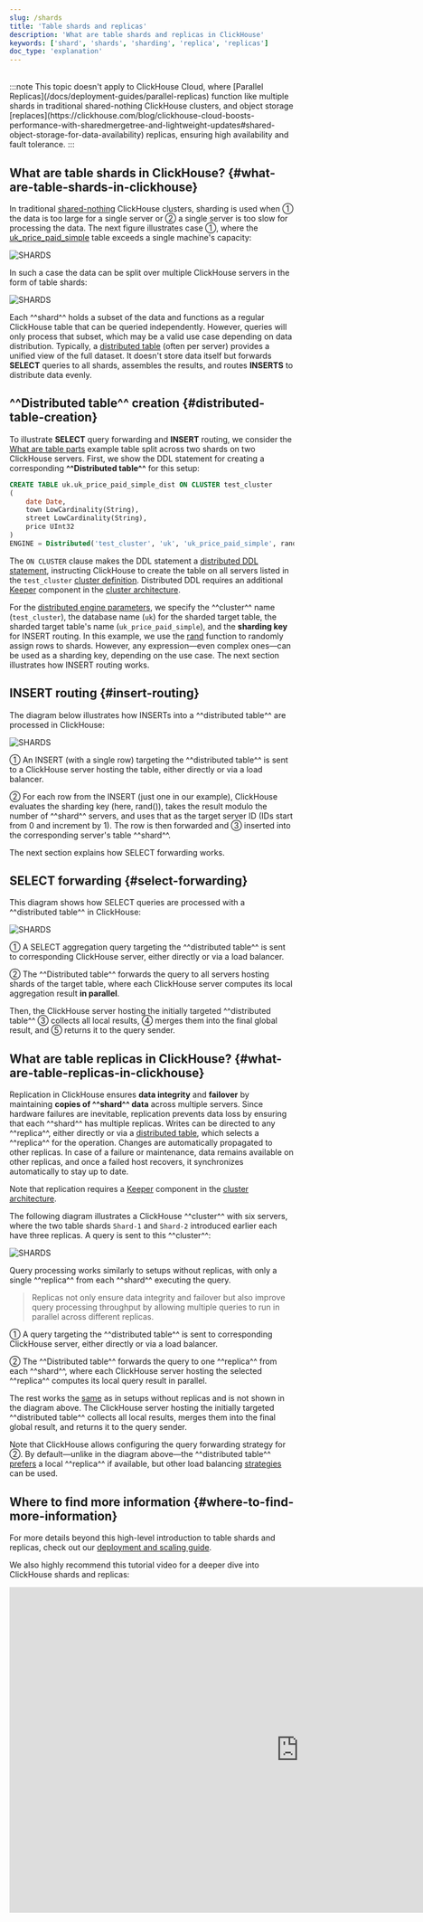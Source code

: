 ```yaml
---
slug: /shards
title: 'Table shards and replicas'
description: 'What are table shards and replicas in ClickHouse'
keywords: ['shard', 'shards', 'sharding', 'replica', 'replicas']
doc_type: 'explanation'
---
```



<br/>
:::note
This topic doesn't apply to ClickHouse Cloud, where [Parallel Replicas](/docs/deployment-guides/parallel-replicas) function like multiple shards in traditional shared-nothing ClickHouse clusters, and object storage [replaces](https://clickhouse.com/blog/clickhouse-cloud-boosts-performance-with-sharedmergetree-and-lightweight-updates#shared-object-storage-for-data-availability) replicas, ensuring high availability and fault tolerance.
:::

## What are table shards in ClickHouse? {#what-are-table-shards-in-clickhouse}

In traditional [shared-nothing](https://en.wikipedia.org/wiki/Shared-nothing_architecture) ClickHouse clusters, sharding is used when ① the data is too large for a single server or ② a single server is too slow for processing the data. The next figure illustrates case ①, where the [uk_price_paid_simple](/parts) table exceeds a single machine's capacity:

<Image img={image_01} size="lg" alt='SHARDS'/>

<br/>

In such a case the data can be split over multiple ClickHouse servers in the form of table shards:

<Image img={image_02} size="lg" alt='SHARDS'/>

<br/>

Each ^^shard^^ holds a subset of the data and functions as a regular ClickHouse table that can be queried independently. However, queries will only process that subset, which may be a valid use case depending on data distribution. Typically, a [distributed table](/docs/engines/table-engines/special/distributed) (often per server) provides a unified view of the full dataset. It doesn't store data itself but forwards **SELECT** queries to all shards, assembles the results, and routes **INSERTS** to distribute data evenly.

## ^^Distributed table^^ creation {#distributed-table-creation}

To illustrate **SELECT** query forwarding and **INSERT** routing, we consider the [What are table parts](/parts) example table split across two shards on two ClickHouse servers. First, we show the DDL statement for creating a corresponding **^^Distributed table^^** for this setup:

```sql
CREATE TABLE uk.uk_price_paid_simple_dist ON CLUSTER test_cluster
(
    date Date,
    town LowCardinality(String),
    street LowCardinality(String),
    price UInt32
)
ENGINE = Distributed('test_cluster', 'uk', 'uk_price_paid_simple', rand())
```

The `ON CLUSTER` clause makes the DDL statement a [distributed DDL statement](/docs/sql-reference/distributed-ddl), instructing ClickHouse to create the table on all servers listed in the `test_cluster` [cluster definition](/architecture/replication/#configure-clickhouse-servers). Distributed DDL requires an additional [Keeper](https://clickhouse.com/clickhouse/keeper) component in the [cluster architecture](/architecture/horizontal-scaling).

For the [distributed engine parameters](/docs/engines/table-engines/special/distributed#distributed-parameters), we specify the ^^cluster^^ name (`test_cluster`), the database name (`uk`) for the sharded target table, the sharded target table's name (`uk_price_paid_simple`), and the **sharding key** for INSERT routing. In this example, we use the [rand](/sql-reference/functions/random-functions#rand) function to randomly assign rows to shards. However, any expression—even complex ones—can be used as a sharding key, depending on the use case. The next section illustrates how INSERT routing works.

## INSERT routing {#insert-routing}

The diagram below illustrates how INSERTs into a ^^distributed table^^ are processed in ClickHouse:

<Image img={image_03} size="lg" alt='SHARDS'/>

<br/>

① An INSERT (with a single row) targeting the ^^distributed table^^ is sent to a ClickHouse server hosting the table, either directly or via a load balancer.

② For each row from the INSERT (just one in our example), ClickHouse evaluates the sharding key (here, rand()), takes the result modulo the number of ^^shard^^ servers, and uses that as the target server ID (IDs start from 0 and increment by 1). The row is then forwarded and ③ inserted into the corresponding server's table ^^shard^^.

The next section explains how SELECT forwarding works.

## SELECT forwarding {#select-forwarding}

This diagram shows how SELECT queries are processed with a ^^distributed table^^ in ClickHouse:

<Image img={image_04} size="lg" alt='SHARDS'/>

<br/>

① A SELECT aggregation query targeting the ^^distributed table^^ is sent to corresponding ClickHouse server, either directly or via a load balancer.

② The ^^Distributed table^^ forwards the query to all servers hosting shards of the target table, where each ClickHouse server computes its local aggregation result **in parallel**.

Then, the ClickHouse server hosting the initially targeted ^^distributed table^^ ③ collects all local results, ④ merges them into the final global result, and ⑤ returns it to the query sender.

## What are table replicas in ClickHouse? {#what-are-table-replicas-in-clickhouse}

Replication in ClickHouse ensures **data integrity** and **failover** by maintaining **copies of ^^shard^^ data** across multiple servers. Since hardware failures are inevitable, replication prevents data loss by ensuring that each ^^shard^^ has multiple replicas. Writes can be directed to any ^^replica^^, either directly or via a [distributed table](#distributed-table-creation), which selects a ^^replica^^ for the operation. Changes are automatically propagated to other replicas. In case of a failure or maintenance, data remains available on other replicas, and once a failed host recovers, it synchronizes automatically to stay up to date.

Note that replication requires a [Keeper](https://clickhouse.com/clickhouse/keeper) component in the [cluster architecture](/architecture/horizontal-scaling).

The following diagram illustrates a ClickHouse ^^cluster^^ with six servers, where the two table shards `Shard-1` and `Shard-2` introduced earlier each have three replicas. A query is sent to this ^^cluster^^:

<Image img={image_05} size="lg" alt='SHARDS'/>

<br/>

Query processing works similarly to setups without replicas, with only a single ^^replica^^ from each ^^shard^^ executing the query.

> Replicas not only ensure data integrity and failover but also improve query processing throughput by allowing multiple queries to run in parallel across different replicas.

① A query targeting the ^^distributed table^^ is sent to corresponding ClickHouse server, either directly or via a load balancer.

② The ^^Distributed table^^ forwards the query to one ^^replica^^ from each ^^shard^^, where each ClickHouse server hosting the selected ^^replica^^ computes its local query result in parallel.

The rest works the [same](#select-forwarding) as in setups without replicas and is not shown in the diagram above. The ClickHouse server hosting the initially targeted ^^distributed table^^ collects all local results, merges them into the final global result, and returns it to the query sender.

Note that ClickHouse allows configuring the query forwarding strategy for ②. By default—unlike in the diagram above—the ^^distributed table^^ [prefers](/docs/operations/settings/settings#prefer_localhost_replica) a local ^^replica^^ if available, but other load balancing [strategies](/docs/operations/settings/settings#load_balancing) can be used.

## Where to find more information {#where-to-find-more-information}

For more details beyond this high-level introduction to table shards and replicas, check out our [deployment and scaling guide](/docs/architecture/horizontal-scaling).

We also highly recommend this tutorial video for a deeper dive into ClickHouse shards and replicas:

<iframe width="1024" height="576" src="https://www.youtube.com/embed/vBjCJtw_Ei0?si=WqopTrnti6usCMRs" title="YouTube video player" frameborder="0" allow="accelerometer; autoplay; clipboard-write; encrypted-media; gyroscope; picture-in-picture; web-share" referrerpolicy="strict-origin-when-cross-origin" allowfullscreen></iframe>
